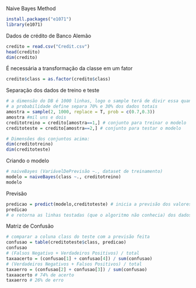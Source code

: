Naive Bayes Method

```{r}
install.packages("e1071")
library(e1071)
```

Dados de crédito de Banco Alemão

```{r}
credito = read.csv("Credit.csv")
head(credito)
dim(credito)
```

É necessária a transformação da classe em um fator

```{r}
credito$class = as.factor(credito$class)
```

Separação dos dados de treino e teste

```{r}
# a dimensão do DB é 1000 linhas, logo o sample terá de divir essa quantidade
# a probabilidade define separa 70% e 30% dos dados totais
amostra = sample(2, 1000, replace = T, prob = c(0.7,0.3))
amostra #mil uns e dois
creditotreino = credito[amostra==1,] # conjunto para treinar o modelo
creditoteste = credito[amostra==2,] # conjunto para testar o modelo

# Dimensões dos conjuntos acima:
dim(creditotreino)
dim(creditoteste)
```

Criando o modelo

```{r}
# naiveBayes (VariávelDePrevisão ~., dataset de treinamento)
modelo = naiveBayes(class ~., creditotreino)
modelo
```

Previsão

```{r}
predicao = predict(modelo,creditoteste) # inicia a previsão dos valores de teste
predicao
# e retorna as linhas testadas (que o algoritmo não conhecia) dos dados originais
```

Matriz de Confusão
```{r}
# comparar a coluna class do teste com a previsão feita
confusao = table(creditoteste$class, predicao)
confusao
# (Falsos Negativo + Verdadeiros Positivos) / total
taxaacerto = (confusao[1] + confusao[4]) / sum(confusao)
# (Verdadeiros Negativos + Falsos Positivos) / total
taxaerro = (confusao[2] + confusao[3]) / sum(confusao)
taxaacerto # 74% de acerto
taxaerro # 26% de erro
```


